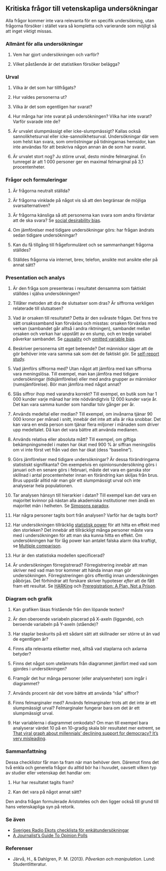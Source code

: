 ## Kritiska frågor till vetenskapliga undersökningar {#checklist}

Alla frågor kommer inte vara relevanta för en specifik undersökning, utan frågorna försöker i stället vara så kompletta och varierande som möjligt så att inget viktigt missas.

### Allmänt för alla undersökningar

1. Vem har gjort undersökningen och varför?

2. Vilket påstående är det statistiken försöker belägga?

### Urval

1. Vilka är det som har tillfrågats?

2. Hur valdes personerna ut?

3. Vilka är det som egentligen har svarat? 

4. Hur många har inte svarat på undersökningen? Vilka har inte svarat? Varför svarade inte de? 

5. Är urvalet slumpmässigt eller icke-slumpmässigt? Kallas också sannolikhetsurval eller icke-sannolikhetsurval. Undersökningar där vem som helst kan svara, som omröstningar på tidningarnas hemsidor, kan inte användas för att beskriva någon annan än de som har svarat.

6. Är urvalet stort nog? Ju större urval, desto mindre felmarginal. En tumregel är att 1 000 personer ger en maximal felmarginal på 3,1 procentenheter.

### Frågor och formuleringar

1. Är frågorna neutralt ställda?

2. Är frågorna vinklade på något vis så att den begränsar de möjliga svarsalternativen? 

3. Är frågorna känsliga så att personerna kan svara som andra förväntar att de ska svara? Se [social desirability bias](https://en.wikipedia.org/wiki/Social_desirability_bias).

4. Om jämförelser med tidigare undersökningar görs: har frågan ändrats sedan tidigare undersökningar?

5. Kan du få tillgång till frågeformuläret och se sammanhanget frågorna ställdes?

6. Ställdes frågorna via internet, brev, telefon, ansikte mot ansikte eller på annat sätt?

### Presentation och analys

1. Är den fråga som presenteras i resultatet densamma som faktiskt ställdes i själva undersökningen?

2. Tillåter metoden att dra de slutsatser som dras? Är siffrorna verkligen relaterade till slutsatsen? 

3. Vad är orsaken till resultatet? Detta är den svåraste frågan. Det fnns tre sätt orsakssamband kan förväxlas och misstas: orsaken förväxlas med verkan (sambandet går alltså i andra riktningen), sambandet mellan orsaken och verkan har uppstått av en slump, och en tredje variabel påverkar sambandet. Se [causality](https://en.wikipedia.org/wiki/Causality) och [omitted variable bias](https://en.wikipedia.org/wiki/Omitted-variable_bias).

4. Beskriver personerna sitt eget beteende? Det människor säger att de gör behöver inte vara samma sak som det de faktiskt gör. Se [self-report study](https://en.wikipedia.org/wiki/Self-report_study).

5. Vad jämförs siffrorna med? Utan något att jämföra med kan siffrorna vara meningslösa. Till exempel, man kan jämföra med tidigare undersökningar (tidsjämförelse) eller med andra grupper av människor (rumsjämförelse). Bör man jämföra med något annat?

6. Slås siffror ihop med varandra korrekt? Till exempel, en butik som har 1 000 kunder varje månad har inte nödvändigtvis 12 000 kunder varje år. Det kan vara samma kunder som handlar tolv gånger per år.

7. Används medeltal eller median? Till exempel, om invånarna tjänar 90 000 kronor per månad i snitt, innebär det inte att alla är rika snobbar. Det kan vara en enda person som tjänar flera miljoner i månaden som driver upp medeltalet. Då kan det vara bättre att använda medianen.

8. Används relativa eller absoluta mått? Till exempel, om giftiga bekämpningsmedel i maten har ökat med 900 % är siffran meningslös om vi inte först vet från vad den har ökat (dess "baseline").

9. Görs jämförelser med tidigare undersökningar? Är dessa förändringarna statistiskt signifikanta? Om exempelvis en opinionsundersökning görs i januari och en senare görs i februari, måste det vara en ganska stor skillnad i antal procentenheter innan en förändring kan skiljas från brus. Brus uppstår alltid när man gör ett slumpmässigt urval och inte analyserar hela populationen.

10. Tar analysen hänsyn till hierarkier i datan? Till exempel kan det vara en majoritet kvinnor på nästan alla akademiska institutioner men ändå en majoritet män i helheten. Se [Simpsons paradox](https://en.wikipedia.org/wiki/Simpson%27s_paradox).

11. Har några personer tagits bort från analysen? Varför har de tagits bort?

12. Har undersökningen tillräcklig [statistisk power](https://spssakuten.wordpress.com/2012/11/11/guide-statistisk-power-och-urvalsstorlek-i-experimentell-design/) för att hitta en effekt med den storleken? Det innebär att tillräckligt många personer måste vara med i undersökningen för att man ska kunna hitta en effekt. Om undersökningen har för låg power kan antalet falska alarm öka kraftigt, se [Multiple comparison](#p-hacking).

13. Hur är den statistiska modellen specificerad?

14. Är undersökningen förregistrerad? Förregistrering innebär att man skriver ned vad man tror kommer att hända innan man gör undersökningen. Förregistreringen görs offentlig innan undersökningen påbörjas. Det förhindrar att forskare skriver hypoteser *efter* att de fått fram ett resultat. Se [HARKing](#harking) och [Preregistration: A Plan, Not a Prison](https://cos.io/blog/preregistration-plan-not-prison/).

### Diagram och grafik

1. Kan grafiken läsas fristående från den löpande texten?

2. Är den oberoende variabeln placerad på X-axeln (liggande), och beroende variabeln på Y-axeln (stående)?

3. Har staplar beskurits på ett sådant sätt att skillnader ser större ut än vad de egentligen är?

4. Finns alla relevanta etiketter med, alltså vad staplarna och axlarna betyder?

5. Finns det något som utelämnats från diagrammet jämfört med vad som gjordes i undersökningen? 

6. Framgår det hur många personer (eller analysenheter) som ingår i diagrammet?

7. Används procent när det vore bättre att använda "råa" siffror?

8. Finns felmarginaler med? Används felmarginaler trots att det inte är ett slumpmässigt urval? Felmarginaler fungerar bara om det är ett slumpmässigt urval.

9. Har variablerna i diagrammet omkodats? Om man till exempel bara analyserar värdet 10 på en 10-gradig skala blir resultatet mer extremt, se [That viral graph about millennials’ declining support for democracy? It’s very misleading](https://www.washingtonpost.com/news/monkey-cage/wp/2016/12/05/that-viral-graph-about-millennials-declining-support-for-democracy-its-very-misleading/).

### Sammanfattning

Dessa checklistor får man ta fram när man behöver dem. Däremot finns det två enkla och generella frågor du alltid bör ha i huvudet, oavsett vilken typ av studier eller vetenskap det handlar om:

1. Hur har resultatet tagits fram?

2. Kan det vara på något annat sätt?

Den andra frågan formulerade Aristoteles och den ligger också till grund till hans vetenskapliga syn på retorik.

### Se även

- [Sveriges Radio Ekots checklista för enkätundersökningar](http://sverigesradio.se/sida/artikel.aspx?programid=4097&artikel=5432899)
- [A Journalist’s Guide To Opinion Polls](http://www.britishpollingcouncil.org/a-journalists-guide-to-opinion-polls/)

### Referenser

- Järvå, H., & Dahlgren, P. M. (2013). *Påverkan och manipulation*. Lund: Studentlitteratur.